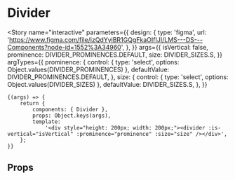 
<Meta title="components/Divider" component={Divider} />

# Divider

<Story
	name="interactive"
	parameters={{
		design: {
			type: 'figma',
			url: 'https://www.figma.com/file/izQdYyiBR1GQgFkaOIfIJI/LMS---DS---Components?node-id=1552%3A34960',
		},
	}}
	args={{
		isVertical: false,
		prominence: DIVIDER_PROMINENCES.DEFAULT,
		size: DIVIDER_SIZES.S,
	}}
	argTypes={{
		prominence: {
			control: { type: 'select', options: Object.values(DIVIDER_PROMINENCES) },
			defaultValue: DIVIDER_PROMINENCES.DEFAULT,
		},
		size: {
			control: { type: 'select', options: Object.values(DIVIDER_SIZES) },
			defaultValue: DIVIDER_SIZES.S,
		},
	}}
>
	{(args) => {
		return {
			components: { Divider },
			props: Object.keys(args),
			template:
				'<div style="height: 200px; width: 200px;"><divider :is-vertical="isVertical" :prominence="prominence" :size="size" /></div>',
		};
	}}
</Story>

## Props

<Props of={Divider} />
